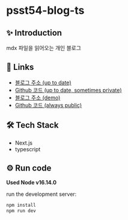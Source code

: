 # psst54-blog-ts

## ✨ Introduction

mdx 파일을 읽어오는 개인 블로그

## 🔗 Links

- [블로그 주소 (up to date)](https://psst54-blog-ts.pages.dev/)
- [Github 코드 (up to date, sometimes private)](https://github.com/psst54/psst54-blog-ts)
- [블로그 주소 (demo)](https://psst54-blog-open.pages.dev/)
- [Github 코드 (always public)](https://github.com/psst54/psst54_blog_open)

## 🛠️ Tech Stack

- Next.js
- typescript

## ⚙️ Run code

**Used Node v16.14.0**

run the development server:

```bash
npm install
npm run dev
```
